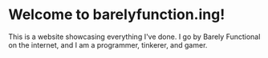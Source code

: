 # Welcome to barelyfunction.ing!

This is a website showcasing everything I've done. I go by Barely Functional on the internet, and I am a programmer, tinkerer, and gamer.